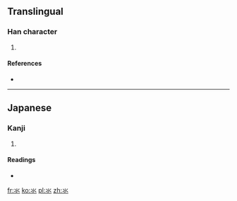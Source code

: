 ==Translingual==

===Han character===
{{Han char|rn=85|rad=水|as=01|sn=5|four=|canj=火火 (FF), XX火火 (XXFF)}}

# {{defn|Han|sort=水01}}

====References====
* {{Han ref|kx=0603.011|dkj=17092|hdz=31545.011|uh=6C3A|ud=27706}}

----

==Japanese==

===Kanji===
{{ja-kanji|grade=|rs=水01}}

# {{defn|lang=ja|sort=水01}}

====Readings====
* {{ja-readings|on=[[すい]] (sui)|kun=[[したみず]] (shitamizu)}}

[[fr:氺]]
[[ko:氺]]
[[pl:氺]]
[[zh:氺]]